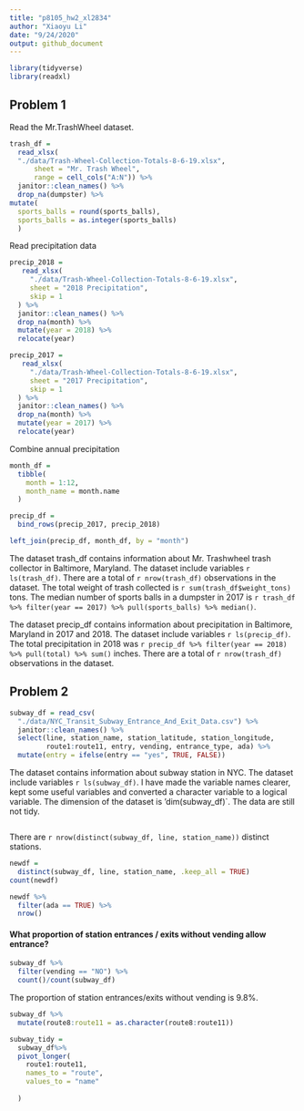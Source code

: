 ```yaml
---
title: "p8105_hw2_xl2834"
author: "Xiaoyu Li"
date: "9/24/2020"
output: github_document
---
```


```r
library(tidyverse)
library(readxl)
```

## Problem 1

Read the Mr.TrashWheel dataset.
```r
trash_df = 
  read_xlsx(
  "./data/Trash-Wheel-Collection-Totals-8-6-19.xlsx", 
      sheet = "Mr. Trash Wheel",
      range = cell_cols("A:N")) %>% 
  janitor::clean_names() %>% 
  drop_na(dumpster) %>% 
mutate(
  sports_balls = round(sports_balls),
  sports_balls = as.integer(sports_balls)
  )
```

Read precipitation data
```r
precip_2018 = 
   read_xlsx(
     "./data/Trash-Wheel-Collection-Totals-8-6-19.xlsx", 
     sheet = "2018 Precipitation",
     skip = 1
  ) %>%
  janitor::clean_names() %>% 
  drop_na(month) %>% 
  mutate(year = 2018) %>% 
  relocate(year)

precip_2017 = 
   read_xlsx(
     "./data/Trash-Wheel-Collection-Totals-8-6-19.xlsx", 
     sheet = "2017 Precipitation",
     skip = 1
  ) %>%
  janitor::clean_names() %>% 
  drop_na(month) %>% 
  mutate(year = 2017) %>% 
  relocate(year)

```


Combine annual precipitation
```r
month_df = 
  tibble(
    month = 1:12,
    month_name = month.name
  )

precip_df =
  bind_rows(precip_2017, precip_2018)

left_join(precip_df, month_df, by = "month")
```

The dataset trash_df contains information about Mr. Trashwheel trash collector in Baltimore, Maryland. The dataset include variables `r ls(trash_df)`. 
There are a total of `r nrow(trash_df)` observations in the dataset. The total weight of trash collected is `r sum(trash_df$weight_tons)` tons. The median number of sports balls in a dumpster in 2017 is `r trash_df %>% filter(year == 2017) %>% pull(sports_balls) %>% median()`.


The dataset precip_df contains information about precipitation in Baltimore, Maryland in 2017 and 2018. The dataset include variables `r ls(precip_df)`.  The total precipitation in 2018 was `r precip_df %>% filter(year == 2018) %>% pull(total) %>% sum()` inches. There are a total of `r nrow(trash_df)` observations in the dataset.


## Problem 2

```r
subway_df = read_csv(
  "./data/NYC_Transit_Subway_Entrance_And_Exit_Data.csv") %>% 
  janitor::clean_names() %>% 
  select(line, station_name, station_latitude, station_longitude, 
         route1:route11, entry, vending, entrance_type, ada) %>% 
  mutate(entry = ifelse(entry == "yes", TRUE, FALSE))
```

The dataset contains information about subway station in NYC. The dataset include variables `r ls(subway_df)`. I have made the variable names clearer, kept some useful variables and converted a character variable to a logical variable. The dimension of the dataset is 'dim(subway_df)`. The data are still not tidy.


```r

```


There are `r nrow(distinct(subway_df, line, station_name))` distinct stations.

```r
newdf = 
  distinct(subway_df, line, station_name, .keep_all = TRUE)
count(newdf)
```


```r
newdf %>%
  filter(ada == TRUE) %>% 
  nrow()
```

#### What proportion of station entrances / exits without vending allow entrance?
```r
subway_df %>% 
  filter(vending == "NO") %>% 
  count()/count(subway_df)
```

The proportion of station entrances/exits without vending is 9.8%.


```r
subway_df %>% 
  mutate(route8:route11 = as.character(route8:route11))

subway_tidy = 
  subway_df%>% 
  pivot_longer(
    route1:route11,
    names_to = "route",
    values_to = "name"
    
  )
```

